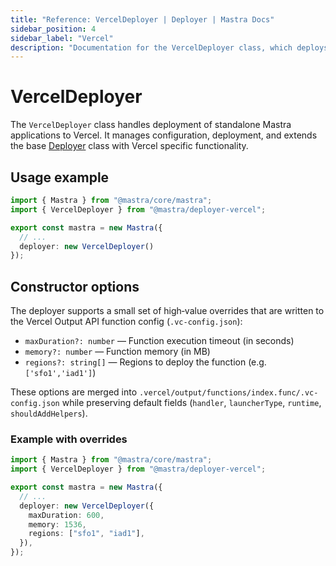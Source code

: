 ```yaml
---
title: "Reference: VercelDeployer | Deployer | Mastra Docs"
sidebar_position: 4
sidebar_label: "Vercel"
description: "Documentation for the VercelDeployer class, which deploys Mastra applications to Vercel."
---
```


# VercelDeployer

The `VercelDeployer` class handles deployment of standalone Mastra applications to Vercel. It manages configuration, deployment, and extends the base [Deployer](/reference/deployer/deployer) class with Vercel specific functionality.

## Usage example

```typescript filename="src/mastra/index.ts" showLineNumbers copy
import { Mastra } from "@mastra/core/mastra";
import { VercelDeployer } from "@mastra/deployer-vercel";

export const mastra = new Mastra({
  // ...
  deployer: new VercelDeployer()
});
```

## Constructor options

The deployer supports a small set of high‑value overrides that are written to the Vercel Output API function config (`.vc-config.json`):

- `maxDuration?: number` — Function execution timeout (in seconds)
- `memory?: number` — Function memory (in MB)
- `regions?: string[]` — Regions to deploy the function (e.g. `['sfo1','iad1']`)

These options are merged into `.vercel/output/functions/index.func/.vc-config.json` while preserving default fields (`handler`, `launcherType`, `runtime`, `shouldAddHelpers`).

### Example with overrides

```typescript filename="src/mastra/index.ts" showLineNumbers copy
import { Mastra } from "@mastra/core/mastra";
import { VercelDeployer } from "@mastra/deployer-vercel";

export const mastra = new Mastra({
  // ...
  deployer: new VercelDeployer({
    maxDuration: 600,
    memory: 1536,
    regions: ["sfo1", "iad1"],
  }),
});
```